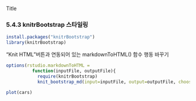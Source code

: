 Title

### 5.4.3 knitrBootstrap 스타일링

```r
install.packages("knitrBootstrap")
library(knitrBootstrap)
```

"Knit HTML"버튼과 연동되어 있는  markdownToHTML() 함수 행동 바꾸기
```r
options(rstudio.markdownToHTML = 
          function(inputFile, outputFile){
            require(knitrBootstrap)
            knit_bootstrap_md(input=inputFile, output=outputFile, chooser=c("boot", "code"), thumbsize=6)})
```

```r
plot(cars)
```

